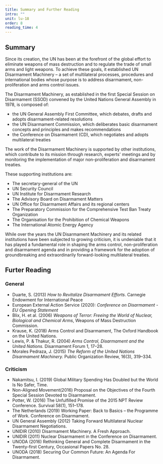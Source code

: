 ```yaml
---
title: Summary and Further Reading
intro: ""
unit: lu-18
order: 8
reading_time: 4
---
```


## Summary

Since its creation, the UN has been at the forefront of the global effort to eliminate weapons of mass destruction and to regulate the trade of small arms and light weapons. To achieve these goals, it established UN Disarmament Machinery – a set of multilateral processes, procedures and international bodies whose purpose is to address disarmament, non-proliferation and arms control issues.

<Figure size="large" src="machinery-main.svg" caption="" credit="EUNPDC" license="cc-by-nc-nd-2" alt=""></Figure>

The Disarmament Machinery, as established in the first Special Session on Disarmament (SSOD) convened by the United Nations General Assembly in 1978, is composed of:

- the UN General Assembly First Committee, which debates, drafts and adopts disarmament-related resolutions
- the UN Disarmament Commission, which deliberates basic disarmament concepts and principles and makes recommendations
- the Conference on Disarmament (CD), which negotiates and adopts multilateral treaties

The work of the Disarmament Machinery is supported by other institutions, which contribute to its mission through research, experts' meetings and by monitoring the implementation of major non-proliferation and disarmament treaties.

These supporting institutions are:

- The secretary-general of the UN
- UN Security Council
- UN Institute for Disarmament Research
- The Advisory Board on Disarmament Matters
- UN Office for Disarmament Affairs and its regional centers
- The Preparatory Commission for the Comprehensive Test Ban Treaty Organization
- The Organisation for the Prohibition of Chemical Weapons
- The International Atomic Energy Agency

While over the years the UN Disarmament Machinery and its related institutions have been subjected to growing criticism, it is undeniable that it has played a fundamental role in shaping the arms control, non-proliferation and disarmament agenda and in providing a framework for the adoption of groundbreaking and extraordinarily forward-looking multilateral treaties.

## Furter Reading

### General

- Duarte, S. (2013) _How to Revitalize Disarmament Efforts_. Carnegie Endowment for International Peace
- European External Action Service (2020): _Conference on Disarmament - EU Opening Statement_
- Blix, H. et al. (2006) _Weapons of Terror: Freeing the World of Nuclear, Biological and Chemical Arms_, Weapons of Mass Destruction Commission.
- Krause, K. (2018) Arms Control and Disarmament, The Oxford Handbook on the United Nations.
- Lewis, P. & Thakur, R. (2004) _Arms Control, Disarmament and the United Nations._ Disarmament Forum 1, 17–28.
- Morales Pedraza, J. (2015) _The Reform of the United Nations Disarmament Machinery._ Public Organization Review, 16(3), 319–334.

### Criticism

- Nakamitsu, I. (2019) Global Military Spending Has Doubled but the World Is No Safer, Time.
- Non-Aligned Movement(2016) Proposal on the Objectives of the Fourth Special Session Devoted to Disarmament.
- Potter, W. (2016) The Unfulfilled Promise of the 2015 NPT Review Conference. Survival 58(1), 151–178.
- The Netherlands (2019) Working Paper: Back to Basics – the Programme of Work. Conference on Disarmament.
- UN General Assembly (2012) Taking Forward Multilateral Nuclear Disarmament Negotiations.
- UNIDIR (2010) Disarmament Machinery. A Fresh Approach.
- UNIDIR (2011) Nuclear Disarmament in the Conference on Disarmament.
- UNODA (2016) Rethinking General and Complete Disarmament in the Twenty-first Century, Occasional Papers No. 28.
- UNODA (2018) Securing Our Common Future: An Agenda For Disarmament.
